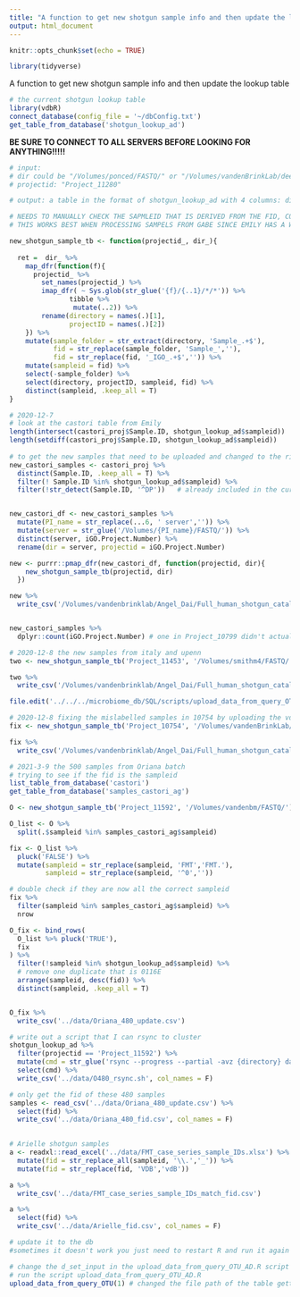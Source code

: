 ```yaml
---
title: "A function to get new shotgun sample info and then update the lookup table"
output: html_document
---
```


```r
knitr::opts_chunk$set(echo = TRUE)
```

```r
library(tidyverse)
```

A function to get new shotgun sample info and then update the lookup table

```r
# the current shotgun lookup table 
library(vdbR)
connect_database(config_file = '~/dbConfig.txt')
get_table_from_database('shotgun_lookup_ad')
```

**BE SURE TO CONNECT TO ALL SERVERS BEFORE LOOKING FOR ANYTHING!!!!!**

```r
# input: 
# dir could be "/Volumes/ponced/FASTQ/" or "/Volumes/vandenBrinkLab/deep_sequencing"
# projectid: "Project_11280"

# output: a table in the format of shotgun_lookup_ad with 4 columns: directory, projectID, sampleid, fid

# NEEDS TO MANUALLY CHECK THE SAPMLEID THAT IS DERIVED FROM THE FID, COULD IT POSSIBLY BE THE REAL SAMPLEID?
# THIS WORKS BEST WHEN PROCESSING SAMPELS FROM GABE SINCE EMILY HAS A WELL KEPT TABLE I CAN USE 

new_shotgun_sample_tb <- function(projectid_, dir_){
  
  ret =  dir_ %>% 
    map_dfr(function(f){
      projectid_ %>% 
        set_names(projectid_) %>% 
        imap_dfr( ~ Sys.glob(str_glue('{f}/{..1}/*/*')) %>% 
               tibble %>% 
                mutate(..2)) %>% 
        rename(directory = names(.)[1],
               projectID = names(.)[2])
    }) %>% 
    mutate(sample_folder = str_extract(directory, 'Sample_.+$'),
           fid = str_replace(sample_folder, 'Sample_',''),
           fid = str_replace(fid, '_IGO_.+$','')) %>% 
    mutate(sampleid = fid) %>% 
    select(-sample_folder) %>% 
    select(directory, projectID, sampleid, fid) %>% 
    distinct(sampleid, .keep_all = T)
}


```

```r
# 2020-12-7
# look at the castori table from Emily
length(intersect(castori_proj$Sample.ID, shotgun_lookup_ad$sampleid))
length(setdiff(castori_proj$Sample.ID, shotgun_lookup_ad$sampleid))
 
# to get the new samples that need to be uploaded and changed to the right format
new_castori_samples <- castori_proj %>% 
  distinct(Sample.ID, .keep_all = T) %>% 
  filter(! Sample.ID %in% shotgun_lookup_ad$sampleid) %>% 
  filter(!str_detect(Sample.ID, '^DP'))   # already included in the current lookup table without dot in the sampleid


new_castori_df <- new_castori_samples %>%   
  mutate(PI_name = str_replace(...6, ' server','')) %>% 
  mutate(server = str_glue('/Volumes/{PI_name}/FASTQ/')) %>% 
  distinct(server, iGO.Project.Number) %>% 
  rename(dir = server, projectid = iGO.Project.Number)

new <- purrr::pmap_dfr(new_castori_df, function(projectid, dir){
    new_shotgun_sample_tb(projectid, dir)
  })

new %>% 
  write_csv('/Volumes/vandenbrinklab/Angel_Dai/Full_human_shotgun_catalog/shotgun_update_1207.csv')


new_castori_samples %>% 
  dplyr::count(iGO.Project.Number) # one in Project_10799 didn't actually return the file

```

```r
# 2020-12-8 the new samples from italy and upenn
two <- new_shotgun_sample_tb('Project_11453', '/Volumes/smithm4/FASTQ/') 

two %>% 
  write_csv('/Volumes/vandenbrinklab/Angel_Dai/Full_human_shotgun_catalog/shotgun_update_1208.csv')

file.edit('../../../microbiome_db/SQL/scripts/upload_data_from_query_OTU_AD.R')
```

```r
# 2020-12-8 fixing the mislabelled samples in 10754 by uploading the vdb server version of it
fix <- new_shotgun_sample_tb('Project_10754', '/Volumes/vandenBrinkLab/deep_sequencing')

fix %>% 
  write_csv('/Volumes/vandenbrinklab/Angel_Dai/Full_human_shotgun_catalog/shotgun_update_1208.csv')
```

```r
# 2021-3-9 the 500 samples from Oriana batch
# trying to see if the fid is the sampleid 
list_table_from_database('castori')
get_table_from_database('samples_castori_ag')

O <- new_shotgun_sample_tb('Project_11592', '/Volumes/vandenbm/FASTQ/') 

O_list <- O %>% 
  split(.$sampleid %in% samples_castori_ag$sampleid)

fix <- O_list %>% 
  pluck('FALSE') %>% 
  mutate(sampleid = str_replace(sampleid, 'FMT','FMT.'),
         sampleid = str_replace(sampleid, '^0','')) 

# double check if they are now all the correct sampleid
fix %>% 
  filter(sampleid %in% samples_castori_ag$sampleid) %>% 
  nrow

O_fix <- bind_rows(
  O_list %>% pluck('TRUE'),
  fix
) %>% 
  filter(!sampleid %in% shotgun_lookup_ad$sampleid) %>% 
  # remove one duplicate that is 0116E
  arrange(sampleid, desc(fid)) %>% 
  distinct(sampleid, .keep_all = T)


O_fix %>% 
  write_csv('../data/Oriana_480_update.csv')

# write out a script that I can rsync to cluster 
shotgun_lookup_ad %>% 
  filter(projectid == 'Project_11592') %>% 
  mutate(cmd = str_glue('rsync --progress --partial -avz {directory} daia1@lilac.mskcc.org:~/my_workdir/samples')) %>% 
  select(cmd) %>% 
  write_csv('../data/O480_rsync.sh', col_names = F)

# only get the fid of these 480 samples 
samples <- read_csv('../data/Oriana_480_update.csv') %>% 
  select(fid) %>% 
  write_csv('../data/Oriana_480_fid.csv', col_names = F)
  
```

```r
# Arielle shotgun samples
a <- readxl::read_excel('../data/FMT_case_series_sample_IDs.xlsx') %>% 
  mutate(fid = str_replace_all(sampleid, '\\.','_')) %>% 
  mutate(fid = str_replace(fid, 'VDB','vdB'))

a %>% 
  write_csv('../data/FMT_case_series_sample_IDs_match_fid.csv')

a %>% 
  select(fid) %>% 
  write_csv('../data/Arielle_fid.csv', col_names = F)
```


```r
# update it to the db
#sometimes it doesn't work you just need to restart R and run it again 

# change the d_set_input in the upload_data_from_query_OTU_AD.R script to the new file that is saved above
# run the script upload_data_from_query_OTU_AD.R
upload_data_from_query_OTU(1) # changed the file path of the table getting uploaded 
```


